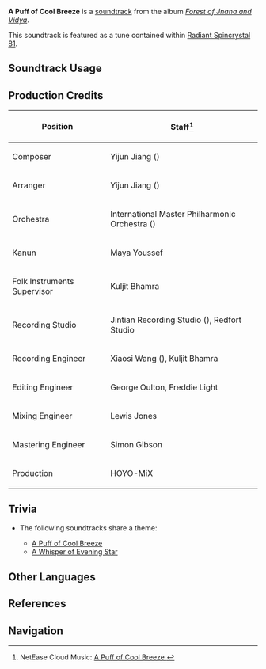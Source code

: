 {{Soundtrack Infobox
|image          = Forest of Jnana and Vidya.png
|album          = Forest of Jnana and Vidya
|disc           = 2
|number         = 47
|featured       =
|featured2      =
|featured3      =
|featured_disc  =
|featured_disc2 =
|featured_disc3 =
|youtube_id     = nFODrb3TARQ
|spotify_id     = 2DSY7GuLoK7ZusYiSgUyok
|previous       = Faint Afterglow
|next           = A Whisper of Evening Star
}}
'''A Puff of Cool Breeze''' is a [[soundtrack]] from the album ''[[Forest of Jnana and Vidya]]''.

This soundtrack is featured as a tune contained within [[Radiant Spincrystal 81]].

==Soundtrack Usage==
{{Soundtrack Usage
|quest    = 
|location = Ardravi Valley//day
|domain   = 
|teapot   = 81
}}

==Production Credits==
{| class="wikitable"
! Position
! Staff<ref>NetEase Cloud Music: [https://music.163.com/song?id=1992141927 A Puff of Cool Breeze {{zh|凉风暂歇之时}}]</ref>
|-
! Composer
| Yijun Jiang ({{zh|姜以君}})
|-
! Arranger
| Yijun Jiang ({{zh|姜以君}})
|-
! Orchestra
| International Master Philharmonic Orchestra ({{zh|国际首席爱乐乐团}})
|-
! Kanun
| Maya Youssef
|-
! Folk Instruments Supervisor
| Kuljit Bhamra
|-
! Recording Studio
| Jintian Recording Studio ({{zh|金田录音棚}}), Redfort Studio
|-
! Recording Engineer
| Xiaosi Wang ({{zh|王小四}}), Kuljit Bhamra
|-
! Editing Engineer
| George Oulton, Freddie Light
|-
! Mixing Engineer
| Lewis Jones
|-
! Mastering Engineer
| Simon Gibson
|-
! Production
| HOYO-MiX
|}
<!--
==Gallery==
<gallery>
Genshin Impact EP - Farewell to an Upwind Feather
</gallery>
-->

==Trivia==
* <section begin="ArdraviTheme3" />The following soundtracks share a theme:
** [[A Puff of Cool Breeze]]
** [[A Whisper of Evening Star]] <section end="ArdraviTheme3" />

==Other Languages==
{{Other Languages
|en      = A Puff of Cool Breeze
|zhs     = 凉风暂歇之时
|zhs_rm  = Liángfēng Zànxiē zhī Shí
|zht     = 涼風暫歇之時
|zht_rm  = Liángfēng Zhànxiē zhī Shí
|zh_tl   = 
|ja      = 涼風の小憩
|ja_rm   = Ryoufuu no Shoukei
|ja_tl   = A Breather with Cool Breeze
|ko      = A Puff of Cool Breeze<ref name="RS">{{Ref/Item|Radiant Spincrystal 81|note=Korean, Spanish, French, Russian, Thai, German, Indonesian, Portuguese, Turkish, Italian}}</ref>
|es      = A Puff of Cool Breeze<ref name="RS" />
|fr      = A Puff of Cool Breeze<ref name="RS" />
|ru      = A Puff of Cool Breeze<ref name="RS" />
|th      = A Puff of Cool Breeze<ref name="RS" />
|vi      = Khi Gió Lặng<ref name="RS" />
|vi_tl   = 
|de      = A Puff of Cool Breeze<ref name="RS" />
|id      = A Puff of Cool Breeze<ref name="RS" />
|pt      = A Puff of Cool Breeze<ref name="RS" />
|tr      = A Puff of Cool Breeze<ref name="RS" />
|it      = Un soffio di fresca brezza<ref name="RS" />
|it_tl   = A Breath of Fresh Breeze
}}

==References==
{{Reflist}}

==Navigation==
{{Soundtrack Navbox|Forest of Jnana and Vidya}}